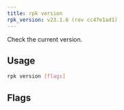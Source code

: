 ```yaml
---
title: rpk version
rpk_version: v23.1.6 (rev cc47e1ad1)
---
```


<head>
  <meta name="title" content="rpk version | Redpanda Docs" />
  <meta name="description" content="rpk version" />
  <link rel="canonical" href="https://docs.redpanda.com/docs/reference/rpk/rpk-version/" />
</head>

Check the current version.

## Usage

```bash
rpk version [flags]
```

## Flags

<!--
[cols=",,",]
|===
|*Value* |*Type* |*Description*
|-h, --help |- |Help for version.
|-v, --verbose |- |Enable verbose logging (default `false`).
|===

-->
